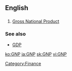 ==English==
==={{initialism}}===
# [[gross national product|Gross National Product]]

===See also===
* [[GDP]]

[[Category:Finance]]

[[ko:GNP]]
[[ja:GNP]]
[[sk:GNP]]
[[vi:GNP]]